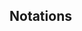 \newpage

## Notations


::: {.latex}

\begin{tabular}{p{7cm}p{10cm}}
$\mathbb{R}$ & $(-\infty,\infty)$ \\
$\overline{\mathbb{R}}$ & $[-\infty,\infty]$ \\
$\mathbb{R}_+$ & $[0,\infty)$\\
$\overline{A}$ & Closure of set $A$\\
$A^\circ$ & Interior of set $A$\\
$(x_n)\subset A$ & A sequence taking value in $A$\\
$2^A$ & The power set of $A$\\
$\mathcal{A}$ & A collection of subsets in $A$, i.e., $\mathcal{A}\subset 2^A$\\
$\ker \mathcal{A}$ & $\bigcap_{A\in \mathcal{A}} A$\\
$x_n \nearrow x$ & $(x_n)$ is increasing and converges to $x$.\\
$\sigma(\mathcal{A})$ & $\sigma$-algebra generated by $\mathcal{A}$. \\
$\mathcal{A}_+$ & Nonnegative function in $\mathcal{A}$ \\
$\mu \ll \nu$ & $\mu$ is absolutely continuous w.r.t. $\nu$.\\
$\mu f=\int f d\mu=\int f(x) \mu(dx)$ & integral\\

$f:X\to Y$ & $x$ is a function from $X$ to $Y$.\\

$f=x \mapsto 5x$ & $f(x)=5x$\\

$f:X \hookrightarrow Y$ & $f$ is an embedding from $X$ to $Y$.\\









s.t. & such that\\
w.r.t. & with respect to\\
r.v. & random variable\\

\end{tabular}

:::

